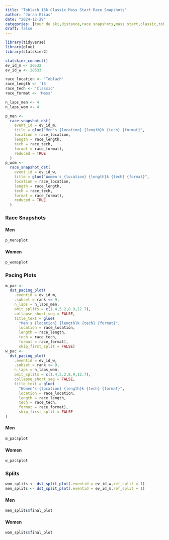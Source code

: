 ```yaml
---
title: "Toblach 15k Classic Mass Start Race Snapshots"
author: "Joran Elias"
date: "2024-12-29"
categories: [tour de ski,distance,race snapshots,mass start,classic,toblach]
draft: false
---
```


```r
library(tidyverse)
library(glue)
library(statskier2)

statskier_connect()
ev_id_m <- 20532
ev_id_w <- 20533

race_location <- 'Toblach'
race_length <- '15'
race_tech <- 'Classic'
race_format <- 'Mass'

n_laps_men <- 4
n_laps_wom <- 4
```

```r
p_men <- 
  race_snapshot_dst(
    event_id = ev_id_m,
    title = glue("Men's {location} {length}k {tech} {format}",
    location = race_location,
    length = race_length,
    tech = race_tech,
    format = race_format),
    reduced = TRUE
  )
p_wom <- 
  race_snapshot_dst(
    event_id = ev_id_w,
    title = glue("Women's {location} {length}k {tech} {format}",
    location = race_location,
    length = race_length,
    tech = race_tech,
    format = race_format),
    reduced = TRUE
  )
```

### Race Snapshots
#### Men
```r
p_men$plot
```

#### Women
```r
p_wom$plot
```

### Pacing Plots
```r
m_pac <- 
  dst_pacing_plot(
    .eventid = ev_id_m,
    .subset = rank <= 9,
    n_laps = n_laps_men,
    omit_splits = c(1.4,5.2,8.9,12.7),
    collapse_short_seg = FALSE,
    title_text = glue(
      "Men's {location} {length}k {tech} {format}",
      location = race_location,
      length = race_length,
      tech = race_tech,
      format = race_format),
      skip_first_split = FALSE)
w_pac <- 
  dst_pacing_plot(
    .eventid = ev_id_w,
    .subset = rank <= 9,
    n_laps = n_laps_wom,
    omit_splits = c(1.4,5.2,8.9,12.7),
    collapse_short_seg = FALSE,
    title_text = glue(
      "Women's {location} {length}k {tech} {format}",
      location = race_location,
      length = race_length,
      tech = race_tech,
      format = race_format),
      skip_first_split = FALSE
)
```
#### Men
```r
m_pac$plot
```

#### Women
```r
w_pac$plot
```

### Splits
```r
wom_splits <- dst_split_plot(.eventid = ev_id_w,ref_split = 1)
men_splits <- dst_split_plot(.eventid = ev_id_m,ref_split = 1)
```

#### Men
```r
men_splits$final_plot
```

#### Women
```r
wom_splits$final_plot
```